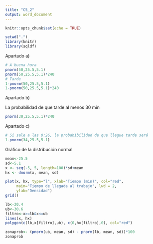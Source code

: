 ```yaml
---
title: "C5_2"
output: word_document
---
```


```r
knitr::opts_chunk$set(echo = TRUE)
```


```r
setwd(".")
library(knitr)
library(sqldf)
```

Apartado a)

```r
# A buena hora
pnorm(50,25.5,5.1)
pnorm(50,25.5,5.1)*240
# Tarde
1-pnorm(50,25.5,5.1)
1-pnorm(50,25.5,5.1)*240
```

Apartado b)

La probabilidad de que tarde al menos 30 min

```r
pnorm(30,25.5,5.1)*240
```

Apartado c)

```r
# Si sale a las 8:26, la probabibilidad de que llegue tarde será
1-pnorm(34,25.5,5.1)
```
Gráfico de la distribución normal
```r
mean<-25.5
sd<-5.1
x <- seq(-5, 5, length=100)*sd+mean
hx <- dnorm(x, mean, sd)

plot(x, hx, type="l", xlab="Tiempo (min)", col="red",
     main="Tiempo de llegada al trabajo", lwd = 2,
     ylab="Densidad")
grid()

lb<-20.4
ub<-30.6
filtro<-x>=lb&x<=ub
lines(x, hx)
polygon(c(lb,x[filtro],ub), c(0,hx[filtro],0), col="red")

zonaprob<- (pnorm(ub, mean, sd) - pnorm(lb, mean, sd))*100
zonaprob
```
